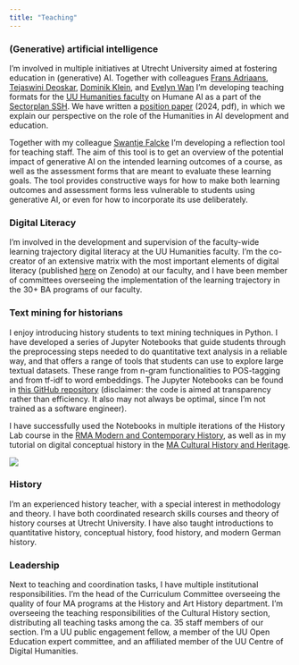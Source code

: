 ```yaml
---
title: "Teaching"
---
```


### (Generative) artificial intelligence

I'm involved in multiple initiatives at Utrecht University aimed at fostering education in (generative) AI. Together with colleagues [Frans Adriaans](https://www.uu.nl/staff/FWAdriaans){.external target="_blank"}, [Tejaswini Deoskar](https://www.uu.nl/staff/TDeoskar){.external target="_blank"}, [Dominik Klein](https://www.uu.nl/staff/DKlein){.external target="_blank"}, and [Evelyn Wan](https://www.uu.nl/staff/PYWan){.external target="_blank"} I'm developing teaching formats for the [UU Humanities faculty](https://www.uu.nl/en/organisation/faculty-of-humanities){.external target="_blank"} on Humane AI as a part of the [Sectorplan SSH](https://www.sectorplan-ssh.nl/){.external target="_blank"}. We have written a [position paper](documents/HumaneAI-positionpaper-Draft1.0.pdf) (2024, pdf), in which we explain our perspective on the role of the Humanities in AI development and education.

Together with my colleague [Swantje Falcke](https://www.uu.nl/staff/SFalcke){.external target="_blank"} I'm developing a reflection tool for teaching staff. The aim of this tool is to get an overview of the potential impact of generative AI on the intended learning outcomes of a course, as well as the assessment forms that are meant to evaluate these learning goals. The tool provides constructive ways for how to make both learning outcomes and assessment forms less vulnerable to students using generative AI, or even for how to incorporate its use deliberately. 

### Digital Literacy

I'm involved in the development and supervision of the faculty-wide learning trajectory digital literacy at the UU Humanities faculty. I'm the co-creator of an extensive matrix with the most important elements of digital literacy (published [here](https://zenodo.org/records/14056709){.external target="_blank"} on Zenodo) at our faculty, and I have been member of committees overseeing the implementation of the learning trajectory in the 30+ BA programs of our faculty.

### Text mining for historians

I enjoy introducing history students to text mining techniques in Python. I have developed a series of Jupyter Notebooks that guide students through the preprocessing steps needed to do quantitative text analysis in a reliable way, and that offers a range of tools that students can use to explore large textual datasets. These range from n-gram functionalities to POS-tagging and from tf-idf to word embeddings. The Jupyter Notebooks can be found in [this GitHub repository](https://github.com/PimHuijnen/QTA){.external target="_blank"} (disclaimer: the code is aimed at transparency rather than efficiency. It also may not always be optimal, since I'm not trained as a software engineer). 

I have successfully used the Notebooks in multiple iterations of the History Lab course in the [RMA Modern and Contemporary History](https://www.uu.nl/en/masters/modern-and-contemporary-history/study-programme){.external target="_blank"}, as well as in my tutorial on digital conceptual history in the [MA Cultural History and Heritage](https://www.uu.nl/en/masters/cultural-history-and-heritage){.external target="_blank"}.

![](images/textmining.png){fig-align="left"}

### History

I'm an experienced history teacher, with a special interest in methodology and theory. I have both coordinated research skills courses and theory of history courses at Utrecht University. I have also taught introductions to quantitative history, conceptual history, food history, and modern German history.

### Leadership

Next to teaching and coordination tasks, I have multiple institutional responsibilities. I'm the head of the Curriculum Committee overseeing the quality of four MA programs at the History and Art History department. I'm overseeing the teaching responsibilities of the Cultural History section, distributing all teaching tasks among the ca. 35 staff members of our section. I'm a UU public engagement fellow, a member of the UU Open Education expert committee, and an affiliated member of the UU Centre of Digital Humanities.